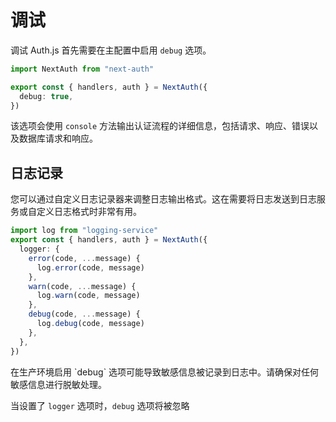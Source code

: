 
# 调试

调试 Auth.js 首先需要在主配置中启用 `debug` 选项。

```ts filename="./auth.ts" {4}
import NextAuth from "next-auth"

export const { handlers, auth } = NextAuth({
  debug: true,
})
```

该选项会使用 `console` 方法输出认证流程的详细信息，包括请求、响应、错误以及数据库请求和响应。

## 日志记录

您可以通过自定义日志记录器来调整日志输出格式。这在需要将日志发送到日志服务或自定义日志格式时非常有用。

```ts filename="./auth.ts"
import log from "logging-service"
export const { handlers, auth } = NextAuth({
  logger: {
    error(code, ...message) {
      log.error(code, message)
    },
    warn(code, ...message) {
      log.warn(code, message)
    },
    debug(code, ...message) {
      log.debug(code, message)
    },
  },
})
```

<Callout type="warning">
  在生产环境启用 `debug`
  选项可能导致敏感信息被记录到日志中。请确保对任何敏感信息进行脱敏处理。
</Callout>

当设置了 `logger` 选项时，`debug` 选项将被忽略
